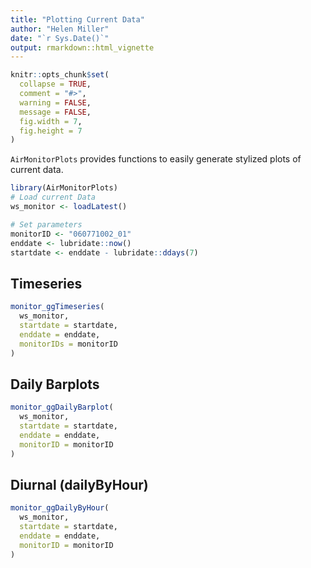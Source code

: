 ```yaml
---
title: "Plotting Current Data"
author: "Helen Miller"
date: "`r Sys.Date()`"
output: rmarkdown::html_vignette
---
```


```r
knitr::opts_chunk$set(
  collapse = TRUE,
  comment = "#>",
  warning = FALSE,
  message = FALSE,
  fig.width = 7,
  fig.height = 7
)
```

`AirMonitorPlots` provides functions to easily generate stylized plots of current data. 


```r
library(AirMonitorPlots)
# Load current Data
ws_monitor <- loadLatest()
```

```r
# Set parameters
monitorID <- "060771002_01"
enddate <- lubridate::now()
startdate <- enddate - lubridate::ddays(7)
```

## Timeseries

```r
monitor_ggTimeseries(
  ws_monitor,
  startdate = startdate,
  enddate = enddate,
  monitorIDs = monitorID
)
```

## Daily Barplots

```r
monitor_ggDailyBarplot(
  ws_monitor,
  startdate = startdate,
  enddate = enddate,
  monitorID = monitorID
)
```

## Diurnal (dailyByHour)

```r
monitor_ggDailyByHour(
  ws_monitor,
  startdate = startdate,
  enddate = enddate,
  monitorID = monitorID
) 
```
